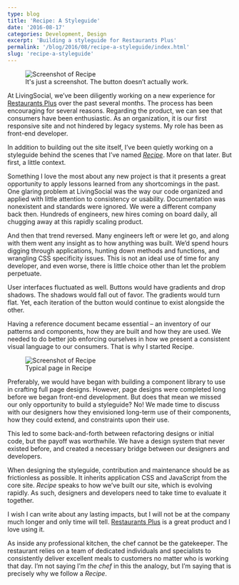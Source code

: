 ```yaml
---
type: blog
title: 'Recipe: A Styleguide'
date: '2016-08-17'
categories: Development, Design
excerpt: 'Building a styleguide for Restaurants Plus'
permalink: '/blog/2016/08/recipe-a-styleguide/index.html'
slug: 'recipe-a-styleguide'
---
```


<figure className="full">
  <img
    src="https://images.jaredcunha.com/recipe-front.png"
    alt="Screenshot of Recipe"
  />
  <figcaption>
    It's just a screenshot. The button doesn’t actually work.
  </figcaption>
</figure>

At LivingSocial, we’ve been diligently working on a new experience for [Restaurants Plus](http://r.livingsoci.al/qd9njwn/04) over the past several months. The process has been encouraging for several reasons. Regarding the product, we can see that consumers have been enthusiastic. As an organization, it is our first responsive site and not hindered by legacy systems. My role has been as front-end developer.

In addition to building out the site itself, I’ve been quietly working on a styleguide behind the scenes that I’ve named _[Recipe](https://www.livingsocial.com/restaurants-plus-rewards/styleguide)_. More on that later. But first, a little context.

Something I love the most about any new project is that it presents a great opportunity to apply lessons learned from any shortcomings in the past. One glaring problem at LivingSocial was the way our code organized and applied with little attention to consistency or usability. Documentation was nonexistent and standards were ignored. We were a different company back then. Hundreds of engineers, new hires coming on board daily, all chugging away at this rapidly scaling product.

And then that trend reversed. Many engineers left or were let go, and along with them went any insight as to how anything was built. We’d spend hours digging through applications, hunting down methods and functions, and wrangling CSS specificity issues. This is not an ideal use of time for any developer, and even worse, there is little choice other than let the problem perpetuate.

User interfaces fluctuated as well. Buttons would have gradients and drop shadows. The shadows would fall out of favor. The gradients would turn flat. Yet, each iteration of the button would continue to exist alongside the other.

Having a reference document became essential – an inventory of our patterns and components, how they are built and how they are used. We needed to do better job enforcing ourselves in how we present a consistent visual language to our consumers. That is why I started Recipe.

<figure className="border">
  <img
    src="https://images.jaredcunha.com/recipe.png"
    alt="Screenshot of Recipe"
  />
  <figcaption>Typical page in Recipe</figcaption>
</figure>

Preferably, we would have began with building a component library to use in crafting full page designs. However, page designs were completed long before we began front-end development. But does that mean we missed our only opportunity to build a styleguide? No! We made time to discuss with our designers how they envisioned long-term use of their components, how they could extend, and constraints upon their use.

This led to some back-and-forth between refactoring designs or initial code, but the payoff was worthwhile. We have a design system that never existed before, and created a necessary bridge between our designers and developers.

When designing the styleguide, contribution and maintenance should be as frictionless as possible. It inherits application CSS and JavaScript from the core site. _Recipe_ speaks to how we’ve built our site, which is evolving rapidly. As such, designers and developers need to take time to evaluate it together.

I wish I can write about any lasting impacts, but I will not be at the company much longer and only time will tell. [Restaurants Plus](http://r.livingsoci.al/qd9njwn/04) is a great product and I love using it.

As inside any professional kitchen, the chef cannot be the gatekeeper. The restaurant relies on a team of dedicated individuals and specialists to consistently deliver excellent meals to customers no matter who is working that day. I’m not saying I’m _the chef_ in this the analogy, but I’m saying that is precisely why we follow a _Recipe_.

